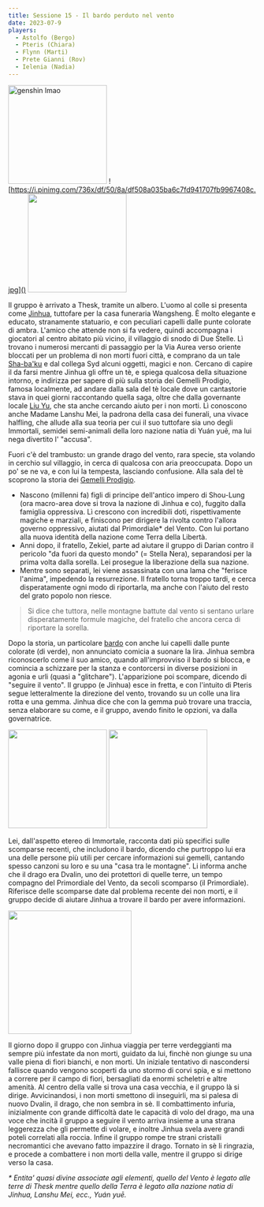 ```yaml
---
title: Sessione 15 - Il bardo perduto nel vento
date: 2023-07-9
players:
  - Astolfo (Bergo)
  - Pteris (Chiara)
  - Flynn (Marti)
  - Prete Gianni (Rov)
  - Ielenia (Nadia)
---
```


<Image src="https://64.media.tumblr.com/f5eff543a3a22b3e657632c54daa0d79/9ffe5eefa00cc9b7-fd/s2048x3072/9581d258cb5505951f453dfa8efb3c778b1d86cd.pnj" alt="genshin lmao" height="200px" inferSize /> ![https://i.pinimg.com/736x/df/50/8a/df508a035ba6c7fd941707fb9967408c.jpg]() <Image src="https://64.media.tumblr.com/6dcdc769131804e03f4743435db0c398/7211574e76cdc234-76/s2048x3072/3f96e9cd76b3143af632ea8b322410f8aeec3024.jpg" height="200px" alt="" inferSize />

Il gruppo è arrivato a Thesk, tramite un albero. L'uomo al colle si presenta come [Jinhua](../npc/east#jinhua), tuttofare per la casa funeraria Wangsheng. È molto elegante e educato, stranamente statuario, e con peculiari capelli dalle punte colorate di ambra. L'amico che attende non si fa vedere, quindi accompagna i giocatori al centro abitato più vicino, il villaggio di snodo di Due Stelle. Lì trovano i numerosi mercanti di passaggio per la Via Aurea verso oriente bloccati per un problema di non morti fuori città, e comprano da un tale [Sha-ba'ku](../npc/misc#sha-baku) e dal collega Syd alcuni oggetti, magici e non. Cercano di capire il da farsi mentre Jinhua gli offre un tè, e spiega qualcosa della situazione intorno, e indirizza per sapere di più sulla storia dei Gemelli Prodigio, famosa localmente, ad andare dalla sala del tè locale dove un cantastorie stava in quei giorni raccontando quella saga, oltre che dalla governante locale [Liu Yu](../npc/east#governatrice-liu-yu), che sta anche cercando aiuto per i non morti. Lì conoscono anche Madame Lanshu Mei, la padrona della casa dei funerali, una vivace halfling, che allude alla sua teoria per cui il suo tuttofare sia uno degli Immortali, semidei semi-animali della loro nazione natia di Yuán yuē, ma lui nega divertito l' "accusa".


Fuori c'è del trambusto: un grande drago del vento, rara specie, sta volando in cerchio sul villaggio, in cerca di qualcosa con aria preoccupata. Dopo un po' se ne va, e con lui la tempesta, lasciando confusione. Alla sala del tè scoprono la storia dei [Gemelli Prodigio](../npc/east#gemelli-prodigio).

- Nascono (millenni fa) figli di principe dell'antico impero di Shou-Lung (ora macro-area dove si trova la nazione di Jinhua e co), fuggito dalla famiglia oppressiva. Lì crescono con incredibili doti, rispettivamente magiche e marziali, e finiscono per dirigere la rivolta contro l'allora governo oppressivo, aiutati dal Primordiale* del Vento. Con lui portano alla nuova identità della nazione come Terra della Libertà.
- Anni dopo, il fratello, Zekiel, parte ad aiutare il gruppo di Darian contro il pericolo "da fuori da questo mondo" (= Stella Nera), separandosi per la prima volta dalla sorella. Lei prosegue la liberazione della sua nazione.
- Mentre sono separati, lei viene assassinata con una lama che "ferisce l'anima", impedendo la resurrezione. Il fratello torna troppo tardi, e cerca disperatamente ogni modo di riportarla, ma anche con l'aiuto del resto del grato popolo non riesce.

> Si dice che tuttora, nelle montagne battute dal vento si sentano urlare disperatamente formule magiche, del fratello che ancora cerca di riportare la sorella.

Dopo la storia, un particolare [bardo](../npc/east#ventus) con anche lui capelli dalle punte colorate (di verde), non annunciato comicia a suonare la lira. Jinhua sembra riconoscerlo come il suo amico, quando all'improvviso il bardo si blocca, e comincia a schizzare per la stanza e contorcersi in diverse posizioni in agonia e urli (quasi a "glitchare"). L'apparizione poi scompare, dicendo di "seguire il vento". Il gruppo (e Jinhua) esce in fretta, e con l'intuito di Pteris segue letteralmente la direzione del vento, trovando su un colle una lira rotta e una gemma. Jinhua dice che con la gemma può trovare una traccia, senza elaborare su come, e il gruppo, avendo finito le opzioni, va dalla governatrice.

<Image src="https://64.media.tumblr.com/0d0791a82bd9f554677cb41a6251f55e/a0621009a83132a0-38/s500x750/b6f4bad4eabfd7978b1225ce7f52df9aaf45afbf.jpg" inferSize height="200px" alt="" /> <Image src="https://mir-s3-cdn-cf.behance.net/project_modules/max_3840/f7390d164940385.63ff2a7a0aff3.png" inferSize height="200px" alt="" />

Lei, dall'aspetto etereo di Immortale, racconta dati più specifici sulle scomparse recenti, che includono il bardo, dicendo che purtroppo lui era una delle persone più utili per cercare informazioni sui gemelli, cantando spesso canzoni su loro e su una "casa tra le montagne". Li informa anche che il drago era Dvalin, uno dei protettori di quelle terre, un tempo compagno del Primordiale del Vento, da secoli scomparso (il Primordiale). Riferisce delle scomparse date dal problema recente dei non morti, e il gruppo decide di aiutare Jinhua a trovare il bardo per avere informazioni.

<Image src="https://i.imgur.com/594jQ2I.png" inferSize height="250px" alt="" />

Il giorno dopo il gruppo con Jinhua viaggia per terre verdeggianti ma sempre più infestate da non morti, guidato da lui, finchè non giunge su una valle piena di fiori bianchi, e non morti. Un iniziale tentativo di nascondersi fallisce quando vengono scoperti da uno stormo di corvi spia, e si mettono a correre per il campo di fiori, bersagliati da enormi scheletri e altre amenità. Al centro della valle si trova una casa vecchia, e il gruppo là si dirige. Avvicinandosi, i non morti smettono di inseguirli, ma si palesa di nuovo Dvalin, il drago, che non sembra in sè. Il combattimento infuria, inizialmente con grande difficoltà date le capacità di volo del drago, ma una voce che incità il gruppo a seguire il vento arriva insieme a una strana leggerezza che gli permette di volare, e inoltre Jinhua svela avere grandi poteli correlati alla roccia. Infine il gruppo rompe tre strani cristalli necromantici che avevano fatto impazzire il drago. Tornato in sè li ringrazia, e procede a combattere i non morti della valle, mentre il gruppo si dirige verso la casa.

*\* Entita' quasi divine associate agli elementi, quello del Vento è legato alle terre di Thesk mentre quello della Terra è legato alla nazione natia di Jinhua, Lanshu Mei, ecc., Yuán yuē.*